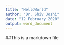 ---
title: "HelloWorld"
author: "Dr. Shiv Joshi"
date: "12 February 2020"
output: word_document
---
##This is a markdown file
